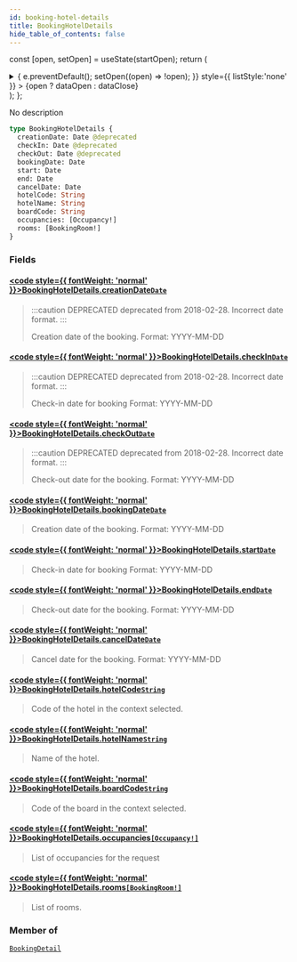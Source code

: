 ```yaml
---
id: booking-hotel-details
title: BookingHotelDetails
hide_table_of_contents: false
---
```






const [open, setOpen] = useState(startOpen);
return (
<details {...(open ? { open: true } : {})} className="details" style={{ border:'none', boxShadow:'none', background:'var(--ifm-background-color)' }}>
<summary
onClick={(e) => {
e.preventDefault();
setOpen((open) => !open);
}}
style={{ listStyle:'none' }} >
{open ? dataOpen : dataClose}
</summary>
{open && children}
</details>
);
};

No description

```graphql
type BookingHotelDetails {
  creationDate: Date @deprecated
  checkIn: Date @deprecated
  checkOut: Date @deprecated
  bookingDate: Date
  start: Date
  end: Date
  cancelDate: Date
  hotelCode: String
  hotelName: String
  boardCode: String
  occupancies: [Occupancy!]
  rooms: [BookingRoom!]
}
```

### Fields

#### [<code style={{ fontWeight: 'normal' }}>BookingHotelDetails.<b>creationDate</b></code>](#)<Bullet />[`Date`](/api/scalars/date) <Badge class="badge badge--deprecated badge--secondary" text="deprecated"/> <Badge class="badge badge--secondary" text="scalar"/>

> :::caution DEPRECATED
> deprecated from 2018-02-28. Incorrect date format.
> :::
>
> Creation date of the booking.
> Format: YYYY-MM-DD

#### [<code style={{ fontWeight: 'normal' }}>BookingHotelDetails.<b>checkIn</b></code>](#)<Bullet />[`Date`](/api/scalars/date) <Badge class="badge badge--deprecated badge--secondary" text="deprecated"/> <Badge class="badge badge--secondary" text="scalar"/>

> :::caution DEPRECATED
> deprecated from 2018-02-28. Incorrect date format.
> :::
>
> Check-in date for booking
> Format: YYYY-MM-DD

#### [<code style={{ fontWeight: 'normal' }}>BookingHotelDetails.<b>checkOut</b></code>](#)<Bullet />[`Date`](/api/scalars/date) <Badge class="badge badge--deprecated badge--secondary" text="deprecated"/> <Badge class="badge badge--secondary" text="scalar"/>

> :::caution DEPRECATED
> deprecated from 2018-02-28. Incorrect date format.
> :::
>
> Check-out date for the booking.
> Format: YYYY-MM-DD

#### [<code style={{ fontWeight: 'normal' }}>BookingHotelDetails.<b>bookingDate</b></code>](#)<Bullet />[`Date`](/api/scalars/date) <Badge class="badge badge--secondary" text="scalar"/>

> Creation date of the booking.
> Format: YYYY-MM-DD

#### [<code style={{ fontWeight: 'normal' }}>BookingHotelDetails.<b>start</b></code>](#)<Bullet />[`Date`](/api/scalars/date) <Badge class="badge badge--secondary" text="scalar"/>

> Check-in date for booking
> Format: YYYY-MM-DD

#### [<code style={{ fontWeight: 'normal' }}>BookingHotelDetails.<b>end</b></code>](#)<Bullet />[`Date`](/api/scalars/date) <Badge class="badge badge--secondary" text="scalar"/>

> Check-out date for the booking.
> Format: YYYY-MM-DD

#### [<code style={{ fontWeight: 'normal' }}>BookingHotelDetails.<b>cancelDate</b></code>](#)<Bullet />[`Date`](/api/scalars/date) <Badge class="badge badge--secondary" text="scalar"/>

> Cancel date for the booking.
> Format: YYYY-MM-DD

#### [<code style={{ fontWeight: 'normal' }}>BookingHotelDetails.<b>hotelCode</b></code>](#)<Bullet />[`String`](/api/scalars/string) <Badge class="badge badge--secondary" text="scalar"/>

> Code of the hotel in the context selected.

#### [<code style={{ fontWeight: 'normal' }}>BookingHotelDetails.<b>hotelName</b></code>](#)<Bullet />[`String`](/api/scalars/string) <Badge class="badge badge--secondary" text="scalar"/>

> Name of the hotel.

#### [<code style={{ fontWeight: 'normal' }}>BookingHotelDetails.<b>boardCode</b></code>](#)<Bullet />[`String`](/api/scalars/string) <Badge class="badge badge--secondary" text="scalar"/>

> Code of the board in the context selected.

#### [<code style={{ fontWeight: 'normal' }}>BookingHotelDetails.<b>occupancies</b></code>](#)<Bullet />[`[Occupancy!]`](/api/objects/occupancy) <Badge class="badge badge--secondary" text="list"/> <Badge class="badge badge--secondary" text="object"/>

> List of occupancies for the request

#### [<code style={{ fontWeight: 'normal' }}>BookingHotelDetails.<b>rooms</b></code>](#)<Bullet />[`[BookingRoom!]`](/api/objects/booking-room) <Badge class="badge badge--secondary" text="list"/> <Badge class="badge badge--secondary" text="object"/>

> List of rooms.

### Member of

[`BookingDetail`](/api/objects/booking-detail) <Badge class="badge badge--secondary" text="object"/>
